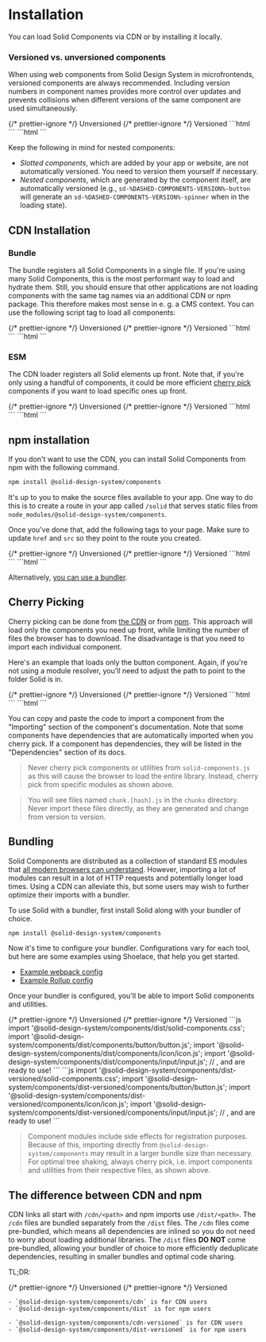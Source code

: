 
<Meta title="Packages/Components/Installation" />

# Installation

You can load Solid Components via CDN or by installing it locally.

### Versioned vs. unversioned components

When using web components from Solid Design System in microfrontends, versioned components are always recommended. Including version numbers in component names provides more control over updates and prevents collisions when different versions of the same component are used simultaneously.

<sd-tab-group>
  {/* prettier-ignore */}
  <sd-tab slot="nav" panel="unversioned"> Unversioned </sd-tab>
  {/* prettier-ignore */}
  <sd-tab slot="nav" panel="versioned"> Versioned </sd-tab>
  <sd-tab-panel name="unversioned">
    ```html
    <sd-button></sd-button>
    ```
  </sd-tab-panel>
  <sd-tab-panel name="versioned">
    ```html
    <sd-%DASHED-COMPONENTS-VERSION%-button></sd-%DASHED-COMPONENTS-VERSION%-button>
    ```
  </sd-tab-panel>
</sd-tab-group>

Keep the following in mind for nested components:

- _Slotted components_, which are added by your app or website, are not automatically versioned. You need to version them yourself if necessary.
- _Nested components_, which are generated by the component itself, are automatically versioned (e.g., `sd-%DASHED-COMPONENTS-VERSION%-button` will generate an `sd-%DASHED-COMPONENTS-VERSION%-spinner` when in the loading state).

## CDN Installation

### Bundle

The bundle registers all Solid Components in a single file. If you're using many Solid Components, this is the most performant way to load and hydrate them. Still, you should ensure that other applications are not loading components with the same tag names via an additional CDN or npm package. This therefore makes most sense in e. g. a CMS context.
You can use the following script tag to load all components:

<sd-tab-group>
  {/* prettier-ignore */}
  <sd-tab slot="nav" panel="unversioned"> Unversioned </sd-tab>
  {/* prettier-ignore */}
  <sd-tab slot="nav" panel="versioned"> Versioned </sd-tab>
  <sd-tab-panel name="unversioned">
    ```html
    <link
      rel="stylesheet"
      href="https://solid-design-system.union-investment.com/components/%COMPONENTS-VERSION%/cdn/solid-components.css"
    />
    <script
      type="module"
      src="https://solid-design-system.union-investment.com/components/%COMPONENTS-VERSION%/cdn/solid-components.bundle.js"
    ></script>
    ```
  </sd-tab-panel>
  <sd-tab-panel name="versioned">
    ```html
    <link
      rel="stylesheet"
      href="https://solid-design-system.union-investment.com/components/%COMPONENTS-VERSION%/cdn-versioned/solid-components.css"
    />
    <script
      type="module"
      src="https://solid-design-system.union-investment.com/components/%COMPONENTS-VERSION%/cdn-versioned/solid-components.bundle.js"
    ></script>
    ```
  </sd-tab-panel>
</sd-tab-group>

### ESM

The CDN loader registers all Solid elements up front. Note that, if you're only using a handful of components, it could be more efficient [cherry pick](#cherry-picking) components if you want to load specific ones up front.

<sd-tab-group>
  {/* prettier-ignore */}
  <sd-tab slot="nav" panel="unversioned">Unversioned</sd-tab>
  {/* prettier-ignore */}
  <sd-tab slot="nav" panel="versioned">Versioned</sd-tab>
  <sd-tab-panel name="unversioned">
    ```html
    <link
      rel="stylesheet"
      href="https://solid-design-system.union-investment.com/components/%COMPONENTS-VERSION%/cdn/solid-components.css"
    />
    <script
      type="module"
      src="https://solid-design-system.union-investment.com/components/%COMPONENTS-VERSION%/cdn/solid-components.js"
    ></script>
    ```
  </sd-tab-panel>
  <sd-tab-panel name="versioned">
    ```html
    <link
      rel="stylesheet"
      href="https://solid-design-system.union-investment.com/components/%COMPONENTS-VERSION%/cdn-versioned/solid-components.css"
    />
    <script
      type="module"
      src="https://solid-design-system.union-investment.com/components/%COMPONENTS-VERSION%/cdn-versioned/solid-components.js"
    ></script>
    ```
  </sd-tab-panel>
</sd-tab-group>

## npm installation

If you don't want to use the CDN, you can install Solid Components from npm with the following command.

```bash
npm install @solid-design-system/components
```

It's up to you to make the source files available to your app. One way to do this is to create a route in your app called `/solid` that serves static files from `node_modules/@solid-design-system/components`.

Once you've done that, add the following tags to your page. Make sure to update `href` and `src` so they point to the route you created.

<sd-tab-group>
  {/* prettier-ignore */}
  <sd-tab slot="nav" panel="unversioned">Unversioned</sd-tab>
  {/* prettier-ignore */}
  <sd-tab slot="nav" panel="versioned">Versioned</sd-tab>
  <sd-tab-panel name="unversioned">
    ```html
    <link rel="stylesheet" href="/solid/dist/solid-components.css" />
    <script type="module" src="/solid/dist/solid-components.js"></script>
    ```
  </sd-tab-panel>
  <sd-tab-panel name="versioned">
    ```html
    <link rel="stylesheet" href="/solid/dist-versioned/solid-components.css" />
    <script type="module" src="/solid/dist-versioned/solid-components.js"></script>
    ```
  </sd-tab-panel>
</sd-tab-group>

Alternatively, [you can use a bundler](#bundling).

## Cherry Picking

Cherry picking can be done from [the CDN](#cdn-installation) or from [npm](#npm-installation). This approach will load only the components you need up front, while limiting the number of files the browser has to download. The disadvantage is that you need to import each individual component.

Here's an example that loads only the button component. Again, if you're not using a module resolver, you'll need to adjust the path to point to the folder Solid is in.

<sd-tab-group>
  {/* prettier-ignore */}
  <sd-tab slot="nav" panel="unversioned">Unversioned</sd-tab>
  {/* prettier-ignore */}
  <sd-tab slot="nav" panel="versioned">Versioned</sd-tab>
  <sd-tab-panel name="unversioned">
  ```html
  <link rel="stylesheet" href="/path/to/solid/dist/solid-components.css" />
  <script type="module">
    import '@solid-design-system/components/dist/components/button/button.js';

    // <sd-button> is ready to use!

  </script>
  ```
  </sd-tab-panel>
  <sd-tab-panel name="versioned">
  ```html
    <link rel="stylesheet" href="/path/to/solid/dist-versioned/solid-components.css" />
  <script type="module">
    import '@solid-design-system/components/dist-versioned/components/button/button.js';

    // <sd-%DASHED-COMPONENTS-VERSION%-button> is ready to use!

  </script>
  ```
  </sd-tab-panel>
</sd-tab-group>

You can copy and paste the code to import a component from the "Importing" section of the component's documentation. Note that some components have dependencies that are automatically imported when you cherry pick. If a component has dependencies, they will be listed in the "Dependencies" section of its docs.

> Never cherry pick components or utilities from `solid-components.js` as this will cause the browser to load the entire library. Instead, cherry pick from specific modules as shown above.

> You will see files named `chunk.[hash].js` in the `chunks` directory. Never import these files directly, as they are generated and change from version to version.

## Bundling

Solid Components are distributed as a collection of standard ES modules that [all modern browsers can understand](https://caniuse.com/es6-module). However, importing a lot of modules can result in a lot of HTTP requests and potentially longer load times. Using a CDN can alleviate this, but some users may wish to further optimize their imports with a bundler.

To use Solid with a bundler, first install Solid along with your bundler of choice.

```bash
npm install @solid-design-system/components
```

Now it's time to configure your bundler. Configurations vary for each tool, but here are some examples using Shoelace, that help you get started.

- [Example webpack config](https://github.com/shoelace-style/webpack-example/blob/master/webpack.config.js)
- [Example Rollup config](https://github.com/shoelace-style/rollup-example/blob/master/rollup.config.js)

Once your bundler is configured, you'll be able to import Solid components and utilities.

<sd-tab-group>
  {/* prettier-ignore */}
  <sd-tab slot="nav" panel="unversioned">Unversioned</sd-tab>
  {/* prettier-ignore */}
  <sd-tab slot="nav" panel="versioned">Versioned</sd-tab>
  <sd-tab-panel name="unversioned">
  ```js
import '@solid-design-system/components/dist/solid-components.css';
import '@solid-design-system/components/dist/components/button/button.js';
import '@solid-design-system/components/dist/components/icon/icon.js';
import '@solid-design-system/components/dist/components/input/input.js';
// <sd-button>, <sd-icon> and <sd-input> are ready to use!
```

  </sd-tab-panel>
  <sd-tab-panel name="versioned">
  ```js
import '@solid-design-system/components/dist-versioned/solid-components.css';
import '@solid-design-system/components/dist-versioned/components/button/button.js';
import '@solid-design-system/components/dist-versioned/components/icon/icon.js';
import '@solid-design-system/components/dist-versioned/components/input/input.js';
// <sd-button>, <sd-icon> and <sd-input> are ready to use!
```

  </sd-tab-panel>
</sd-tab-group>

> Component modules include side effects for registration purposes. Because of this, importing directly from `@solid-design-system/components` may result in a larger bundle size than necessary. For optimal tree shaking, always cherry pick, i.e. import components and utilities from their respective files, as shown above.

## The difference between CDN and npm

CDN links all start with `/cdn/<path>` and npm imports use `/dist/<path>`. The `/cdn` files are bundled separately from the `/dist` files. The `/cdn` files come pre-bundled, which means all dependencies are inlined so you do not need to worry about loading additional libraries. The `/dist` files **DO NOT** come pre-bundled, allowing your bundler of choice to more efficiently deduplicate dependencies, resulting in smaller bundles and optimal code sharing.

TL;DR:

<sd-tab-group>
  {/* prettier-ignore */}
  <sd-tab slot="nav" panel="unversioned">Unversioned</sd-tab>
  {/* prettier-ignore */}
  <sd-tab slot="nav" panel="versioned">Versioned</sd-tab>
  <sd-tab-panel name="unversioned">
    
    - `@solid-design-system/components/cdn` is for CDN users
    - `@solid-design-system/components/dist` is for npm users

  </sd-tab-panel>
  <sd-tab-panel name="versioned">
    
    - `@solid-design-system/components/cdn-versioned` is for CDN users
    - `@solid-design-system/components/dist-versioned` is for npm users

  </sd-tab-panel>
</sd-tab-group>
